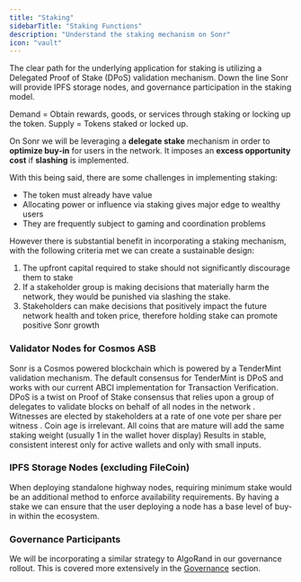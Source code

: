 ```yaml
---
title: "Staking"
sidebarTitle: "Staking Functions"
description: "Understand the staking mechanism on Sonr"
icon: "vault"
---
```


The clear path for the underlying application for staking is utilizing a Delegated Proof of Stake (DPoS) validation mechanism. Down the line Sonr will provide IPFS storage nodes, and governance participation in the staking model.

<Tip>
Demand = Obtain rewards, goods, or services through staking or locking up the token.
Supply = Tokens staked or locked up.

</Tip>

On Sonr we will be leveraging a **delegate stake** mechanism in order to **optimize buy-in** for users in the network. It imposes an **excess opportunity cost** if **slashing** is implemented.

With this being said, there are some challenges in implementing staking:

- The token must already have value
- Allocating power or influence via staking gives major edge to wealthy users
- They are frequently subject to gaming and coordination problems

However there is substantial benefit in incorporating a staking mechanism, with the following criteria met we can create a sustainable design:

1. The upfront capital required to stake should not significantly discourage them to stake
2. If a stakeholder group is making decisions that materially harm the network, they would be punished via slashing the stake.
3. Stakeholders can make decisions that positively impact the future network health and token price, therefore holding stake can promote positive Sonr growth

### Validator Nodes for Cosmos ASB

Sonr is a Cosmos powered blockchain which is powered by a TenderMint validation mechanism. The default consensus for TenderMint is DPoS and works with our current ABCI implementation for Transaction Verification. DPoS is a twist on Proof of Stake consensus that relies upon a group of delegates to validate blocks on behalf of all nodes in the network . Witnesses are elected by stakeholders at a rate of one vote per share per witness . Coin age is irrelevant. All coins that are mature will add the same staking weight (usually 1 in the wallet hover display) Results in stable, consistent interest only for active wallets and only with small inputs.

### IPFS Storage Nodes (excluding FileCoin)

When deploying standalone highway nodes, requiring minimum stake would be an additional method to enforce availability requirements. By having a stake we can ensure that the user deploying a node has a base level of buy-in within the ecosystem.

### Governance Participants

We will be incorporating a similar strategy to AlgoRand in our governance rollout. This is covered more extensively in the [Governance](https://www.notion.so/Governance-af1251b1b7aa41fab16c53dd9fe6ef63) section.
